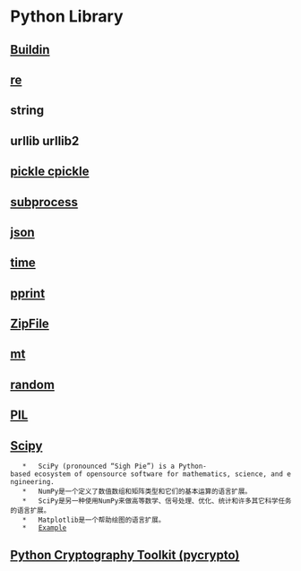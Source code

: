 = Python Library =
== [[Buildin]] ==
== [[re]] ==
== string ==
== urllib urllib2 ==
== [[pickle cpickle]] ==
== [[http://docs.python.org/2/library/subprocess.html|subprocess]] ==
== [[http://docs.python.org/2/library/json.html|json]] ==
== [[time]] ==
== [[pprint]] ==
== [[ZipFile]] ==
== [[mt]] ==
== [[random]] ==
== [[PIL]] ==
== [[http://www.scipy.org/|Scipy]] ==
    *   SciPy (pronounced “Sigh Pie”) is a Python-based ecosystem of opensource software for mathematics, science, and engineering. 
    *   NumPy是一个定义了数值数组和矩阵类型和它们的基本运算的语言扩展。
    *   SciPy是另一种使用NumPy来做高等数学、信号处理、优化、统计和许多其它科学任务的语言扩展。
    *   Matplotlib是一个帮助绘图的语言扩展。
    *   [[http://reverland.org/python/2012/08/24/scipy/#scipynumpymatplotlib|Example]]
== [[Python Cryptography Toolkit (pycrypto)]] ==
